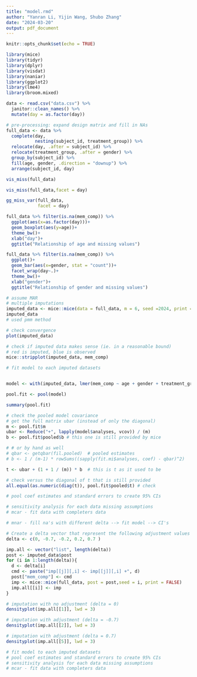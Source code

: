 ```yaml
---
title: "model.rmd"
author: "Yanran Li, Yijin Wang, Shubo Zhang"
date: "2024-03-20"
output: pdf_document
---
```


```r
knitr::opts_chunk$set(echo = TRUE)
```

```r
library(mice)
library(tidyr)
library(dplyr)
library(visdat)
library(naniar)
library(ggplot2)
library(lme4)
library(broom.mixed)
```

```r
data <- read.csv("data.csv") %>%
  janitor::clean_names() %>%
  mutate(day = as.factor(day))
```

```r
# pre-processing: expand design matrix and fill in NAs
full_data <- data %>%
  complete(day,
           nesting(subject_id, treatment_group)) %>%
  relocate(day, .after = subject_id) %>%
  relocate(treatment_group, .after = gender) %>%
  group_by(subject_id) %>% 
  fill(age, gender, .direction = "downup") %>%
  arrange(subject_id, day)
```

```r
vis_miss(full_data)
```


```r
vis_miss(full_data,facet = day)

gg_miss_var(full_data,
            facet = day)
```

```r
full_data %>% filter(is.na(mem_comp)) %>%
  ggplot(aes(x=as.factor(day)))+
  geom_boxplot(aes(y=age))+
  theme_bw()+
  xlab("day")+
  ggtitle("Relationship of age and missing values")
```


```r
full_data %>% filter(is.na(mem_comp)) %>%
  ggplot()+
  geom_bar(aes(x=gender, stat = "count"))+
  facet_wrap(day~.)+
  theme_bw()+
  xlab("gender")+
  ggtitle("Relationship of gender and missing values")
```


```r
# assume MAR
# multiple imputations 
imputed_data <- mice::mice(data = full_data, m = 6, seed =2024, print = FALSE)
imputed_data
# used pmm method
```
```r
# check convergence
plot(imputed_data)
```
```r
# check if imputed data makes sense (ie. in a reasonable bound)
# red is imputed, blue is observed
mice::stripplot(imputed_data, mem_comp)
```


```r
# fit model to each imputed datasets


model <- with(imputed_data, lmer(mem_comp ~ age + gender + treatment_group+day  + +treatment_group:day + (1|subject_id)))

pool.fit <- pool(model)

summary(pool.fit)

# check the pooled model covariance
# get the full matrix ubar (instead of only the diagonal)
m <- pool.fit$m
ubar <- Reduce("+", lapply(model$analyses, vcov)) / (m)
b <- pool.fit$pooled$b # this one is still provided by mice

# # or by hand as well
# qbar <- getqbar(fil.pooled)  # pooled estimates  
# b <- 1 / (m-1) * rowSums((sapply(fit.mi$analyses, coef) - qbar)^2)

t <- ubar + (1 + 1 / (m)) * b  # this is t as it used to be

# check versus the diagonal of t that is still provided
all.equal(as.numeric(diag(t)), pool.fit$pooled$t) # check

```

```r
# pool coef estimates and standard errors to create 95% CIs

```

```r
# sensitivity analysis for each data missing assumptions
# mcar - fit data with completers data
```

```r
# mnar - fill na's with different delta --> fit model --> CI's

# Create a delta vector that represent the following adjustment values for mmHg: 0 for MAR, and -0.7, -0.2, 0.2, and 0.7 for MNAR.
delta <- c(0, -0.7, -0.2, 0.2, 0.7 )

imp.all <- vector("list", length(delta))
post <- imputed_data$post
for (i in 1:length(delta)){
  d <- delta[i]
  cmd <- paste("imp[[j]][,i] <- imp[[j]][,i] +", d)
  post["mem_comp"] <- cmd
  imp <- mice::mice(full_data, post = post,seed = i, print = FALSE)
  imp.all[[i]] <- imp
}
```

```r
# imputation with no adjustment (delta = 0)
densityplot(imp.all[[1]], lwd = 3)
```

```r
# imputation with adjustment (delta = -0.7)
densityplot(imp.all[[2]], lwd = 3)
```
```r
# imputation with adjustment (delta = 0.7)
densityplot(imp.all[[5]], lwd = 3)
```





```r
# fit model to each imputed datasets
# pool coef estimates and standard errors to create 95% CIs
# sensitivity analysis for each data missing assumptions
# mcar - fit data with completers data



```







